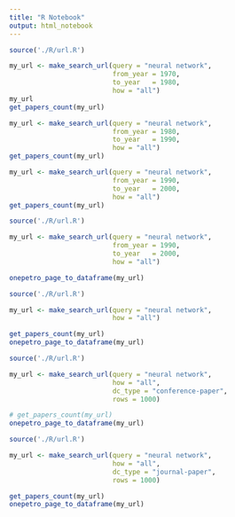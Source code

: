 ```yaml
---
title: "R Notebook"
output: html_notebook
---
```


```r
source('./R/url.R')

my_url <- make_search_url(query = "neural network", 
                          from_year = 1970, 
                          to_year   = 1980, 
                          how = "all")
my_url
get_papers_count(my_url)
```

```r

my_url <- make_search_url(query = "neural network", 
                          from_year = 1980, 
                          to_year   = 1990, 
                          how = "all")
get_papers_count(my_url)
```

```r
my_url <- make_search_url(query = "neural network", 
                          from_year = 1990, 
                          to_year   = 2000, 
                          how = "all")
get_papers_count(my_url)
```


```r
source('./R/url.R')

my_url <- make_search_url(query = "neural network", 
                          from_year = 1990, 
                          to_year   = 2000, 
                          how = "all")

onepetro_page_to_dataframe(my_url)
```

```r
source('./R/url.R')

my_url <- make_search_url(query = "neural network", 
                          how = "all")

get_papers_count(my_url)
onepetro_page_to_dataframe(my_url)
```






```r
source('./R/url.R')

my_url <- make_search_url(query = "neural network", 
                          how = "all",
                          dc_type = "conference-paper",
                          rows = 1000)

# get_papers_count(my_url)
onepetro_page_to_dataframe(my_url)
```



```r
source('./R/url.R')

my_url <- make_search_url(query = "neural network", 
                          how = "all",
                          dc_type = "journal-paper",
                          rows = 1000)

get_papers_count(my_url)
onepetro_page_to_dataframe(my_url)
```